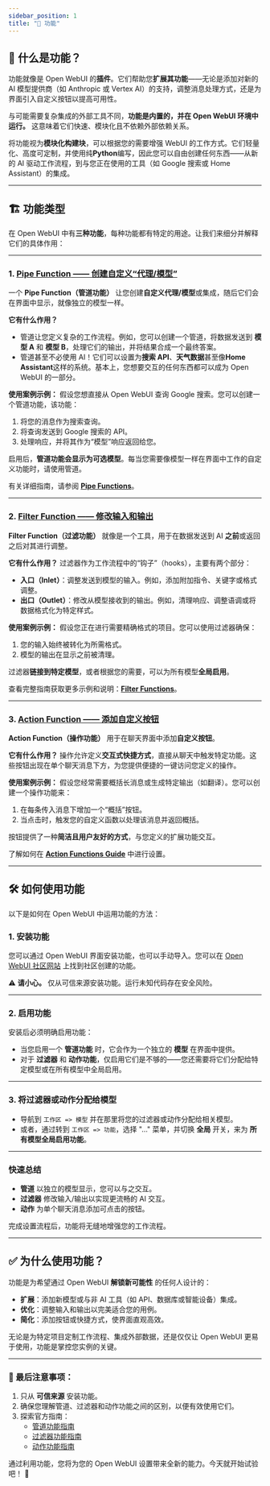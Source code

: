```yaml
---
sidebar_position: 1
title: "🧰 功能"
---
```


## 🚀 什么是功能？

功能就像是 Open WebUI 的**插件**。它们帮助您**扩展其功能**——无论是添加对新的 AI 模型提供商（如 Anthropic 或 Vertex AI）的支持，调整消息处理方式，还是为界面引入自定义按钮以提高可用性。

与可能需要复杂集成的外部工具不同，**功能是内置的，并在 Open WebUI 环境中运行。** 这意味着它们快速、模块化且不依赖外部依赖关系。

将功能视为**模块化构建块**，可以根据您的需要增强 WebUI 的工作方式。它们轻量化、高度可定制，并使用纯**Python**编写，因此您可以自由创建任何东西——从新的 AI 驱动工作流程，到与您正在使用的工具（如 Google 搜索或 Home Assistant）的集成。

---

## 🏗️ 功能类型

在 Open WebUI 中有**三种功能**，每种功能都有特定的用途。让我们来细分并解释它们的具体作用：

---

### 1. [**Pipe Function** —— 创建自定义“代理/模型”](./pipe.mdx)

一个 **Pipe Function（管道功能）** 让您创建**自定义代理/模型**或集成，随后它们会在界面中显示，就像独立的模型一样。

**它有什么作用？**
- 管道让您定义复杂的工作流程。例如，您可以创建一个管道，将数据发送到 **模型 A** 和 **模型 B**，处理它们的输出，并将结果合成一个最终答案。
- 管道甚至不必使用 AI！它们可以设置为**搜索 API**、**天气数据**甚至像**Home Assistant**这样的系统。基本上，您想要交互的任何东西都可以成为 Open WebUI 的一部分。

**使用案例示例：**
假设您想直接从 Open WebUI 查询 Google 搜索。您可以创建一个管道功能，该功能：
1. 将您的消息作为搜索查询。
2. 将查询发送到 Google 搜索的 API。
3. 处理响应，并将其作为“模型”响应返回给您。

启用后，**管道功能会显示为可选模型**。每当您需要像模型一样在界面中工作的自定义功能时，请使用管道。

有关详细指南，请参阅 [**Pipe Functions**](./pipe.mdx)。

---

### 2. [**Filter Function** —— 修改输入和输出](./filter.mdx)

**Filter Function（过滤功能）** 就像是一个工具，用于在数据发送到 AI **之前**或返回之后对其进行调整。

**它有什么作用？**
过滤器作为工作流程中的“钩子”（hooks），主要有两个部分：
- **入口（Inlet）**：调整发送到模型的输入。例如，添加附加指令、关键字或格式调整。
- **出口（Outlet）**：修改从模型接收到的输出。例如，清理响应、调整语调或将数据格式化为特定样式。

**使用案例示例：**
假设您正在进行需要精确格式的项目。您可以使用过滤器确保：
1. 您的输入始终被转化为所需格式。
2. 模型的输出在显示之前被清理。

过滤器**链接到特定模型**，或者根据您的需要，可以为所有模型**全局启用**。

查看完整指南获取更多示例和说明：[**Filter Functions**](./filter.mdx)。

---

### 3. [**Action Function** —— 添加自定义按钮](./action.mdx)

**Action Function（操作功能）** 用于在聊天界面中添加**自定义按钮**。

**它有什么作用？**
操作允许定义**交互式快捷方式**，直接从聊天中触发特定功能。这些按钮出现在单个聊天消息下方，为您提供便捷的一键访问您定义的操作。

**使用案例示例：**
假设您经常需要概括长消息或生成特定输出（如翻译）。您可以创建一个操作功能来：
1. 在每条传入消息下增加一个“概括”按钮。
2. 当点击时，触发您的自定义函数以处理该消息并返回概括。

按钮提供了一种**简洁且用户友好的方式**，与您定义的扩展功能交互。

了解如何在 [**Action Functions Guide**](./action.mdx) 中进行设置。

---

## 🛠️ 如何使用功能

以下是如何在 Open WebUI 中运用功能的方法：

### 1. **安装功能**
您可以通过 Open WebUI 界面安装功能，也可以手动导入。您可以在 [Open WebUI 社区网站](https://openwebui.com/functions) 上找到社区创建的功能。

⚠️ **请小心。** 仅从可信来源安装功能。运行未知代码存在安全风险。

---

### 2. **启用功能**
安装后必须明确启用功能：
- 当您启用一个 **管道功能** 时，它会作为一个独立的 **模型** 在界面中提供。  
- 对于 **过滤器** 和 **动作功能**，仅启用它们是不够的——您还需要将它们分配给特定模型或在所有模型中全局启用。   

---

### 3. **将过滤器或动作分配给模型**  
- 导航到 `工作区 => 模型` 并在那里将您的过滤器或动作分配给相关模型。  
- 或者，通过转到 `工作区 => 功能`，选择 "..." 菜单，并切换 **全局** 开关，来为 **所有模型全局启用功能**。

---

### 快速总结  
- **管道** 以独立的模型显示，您可以与之交互。  
- **过滤器** 修改输入/输出以实现更流畅的 AI 交互。  
- **动作** 为单个聊天消息添加可点击的按钮。  

完成设置流程后，功能将无缝地增强您的工作流程。

---

## ✅ 为什么使用功能？  

功能是为希望通过 Open WebUI **解锁新可能性** 的任何人设计的：  

- **扩展**：添加新模型或与非 AI 工具（如 API、数据库或智能设备）集成。  
- **优化**：调整输入和输出以完美适合您的用例。  
- **简化**：添加按钮或快捷方式，使界面直观高效。  

无论是为特定项目定制工作流程、集成外部数据，还是仅仅让 Open WebUI 更易于使用，功能是掌控您实例的关键。

---

### 📝 最后注意事项：  
1. 只从 **可信来源** 安装功能。  
2. 确保您理解管道、过滤器和动作功能之间的区别，以便有效使用它们。  
3. 探索官方指南：  
   - [管道功能指南](./pipe.mdx)  
   - [过滤器功能指南](./filter.mdx)  
   - [动作功能指南](./action.mdx)  

通过利用功能，您将为您的 Open WebUI 设置带来全新的能力。今天就开始试验吧！ 🚀